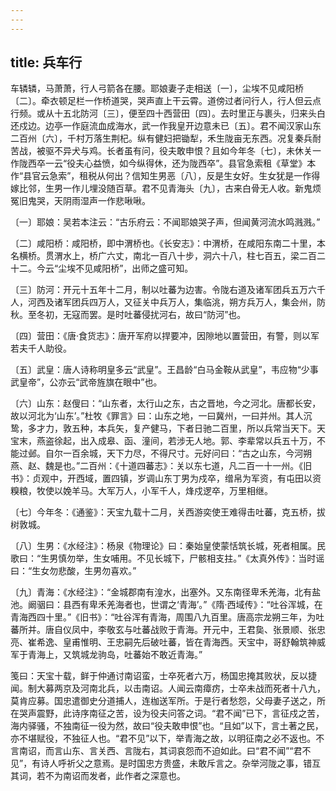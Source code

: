 ```yaml
---
---
---
```

title: 兵车行
---




车辚辚，马萧萧，行人弓箭各在腰。耶娘妻子走相送〔一〕，尘埃不见咸阳桥〔二〕。牵衣顿足栏一作桥道哭，哭声直上干云霄。道傍过者问行人，行人但云点行频。或从十五北防河〔三〕，便至四十西营田〔四〕。去时里正与裹头，归来头白还戍边。边亭一作庭流血成海水，武一作我皇开边意未已〔五〕。君不闻汉家山东二百州〔六〕，千村万落生荆杞。纵有健妇把锄犁，禾生陇亩无东西。况复秦兵耐苦战，被驱不异犬与鸡。长者虽有问，役夫敢申恨？且如今年冬〔七〕，未休关一作陇西卒一云“役夫心益愤，如今纵得休，还为陇西卒”。县官急索租《草堂》本作“县官云急索”，租税从何出？信知生男恶〔八〕，反是生女好。生女犹是一作得嫁比邻，生男一作儿埋没随百草。君不见青海头〔九〕，古来白骨无人收。新鬼烦冤旧鬼哭，天阴雨湿声一作悲啾啾。

〔一〕耶娘：吴若本注云：“古乐府云：不闻耶娘哭子声，但闻黄河流水鸣溅溅。”

〔二〕咸阳桥：咸阳桥，即中渭桥也。《长安志》：中渭桥，在咸阳东南二十里，本名横桥。贯渭水上，桥广六丈，南北一百八十步，洞六十八，柱七百五，梁二百二十二。今云“尘埃不见咸阳桥”，出师之盛可知。

〔三〕防河：开元十五年十二月，制以吐蕃为边害。令陇右道及诸军团兵五万六千人，河西及诸军团兵四万人，又征关中兵万人，集临洮，朔方兵万人，集会州，防秋。至冬初，无寇而罢。是时吐蕃侵扰河右，故曰“防河”也。

〔四〕营田：《唐·食货志》：唐开军府以捍要冲，因隙地以置营田，有警，则以军若夫千人助役。

〔五〕武皇：唐人诗称明皇多云“武皇”。王昌龄“白马金鞍从武皇”，韦应物“少事武皇帝”，公亦云“武帝旌旗在眼中”也。

〔六〕山东：赵傁曰：“山东者，太行山之东，古之晋地，今之河北。唐都长安，故以河北为‘山东’。”杜牧《罪言》曰：山东之地，一曰冀州，一曰并州。其人沉鸷，多才力，敦五种，本兵矢，复产健马，下者日驰二百里，所以兵常当天下。天宝末，燕盗徐起，出入成皋、函、潼间，若涉无人地。郭、李辈常以兵五十万，不能过邺。自尔一百余城，天下力尽，不得尺寸。元好问曰：“古之山东，今河朔燕、赵、魏是也。”二百州：《十道四蕃志》：关以东七道，凡二百一十一州。《旧书》：贞观中，开西域，置四镇，岁调山东丁男为戍卒，缯帛为军资，有屯田以资糗粮，牧使以娩羊马。大军万人，小军千人，烽戍逻卒，万里相继。

〔七〕今年冬：《通鉴》：天宝九载十二月，关西游奕使王难得击吐蕃，克五桥，拔树敦城。

〔八〕生男：《水经注》：杨泉《物理论》曰：秦始皇使蒙恬筑长城，死者相属。民歌曰：“生男慎勿举，生女哺用。不见长城下，尸骸相支拄。”《太真外传》：当时谣曰：“生女勿悲酸，生男勿喜欢。”

〔九〕青海：《水经注》：“金城郡南有湟水，出塞外。又东南径卑禾羌海，北有盐池。阚骃曰：县西有卑禾羌海者也，世谓之‘青海’。”《隋·西域传》：“吐谷浑城，在青海西四十里。”《旧书》：“吐谷浑有青海，周围八九百里。唐高宗龙朔三年，为吐蕃所并。唐自仪凤中，李敬玄与吐蕃战败于青海。开元中，王君㚟、张景顺、张忠亮、崔希逸、皇甫惟明、王忠嗣先后破吐蕃，皆在青海西。天宝中，哥舒翰筑神威军于青海上，又筑城龙驹岛，吐蕃始不敢近青海。”

笺曰：天宝十载，鲜于仲通讨南诏蛮，士卒死者六万，杨国忠掩其败状，反以捷闻。制大募两京及河南北兵，以击南诏。人闻云南瘴疠，士卒未战而死者十八九，莫肯应募。国忠遣御史分道捕人，连枷送军所。于是行者愁怨，父母妻子送之，所在哭声震野，此诗序南征之苦，设为役夫问答之词。“君不闻”已下，言征戍之苦，海内驿骚，不独南征一役为然，故曰“役夫敢申恨”也。“且如”以下，言土著之民，亦不堪赋役，不独征人也。“君不见”以下，举青海之故，以明征南之必不返也。不言南诏，而言山东、言关西、言陇右，其词哀怨而不迫如此。曰“君不闻”“君不见”，有诗人呼祈父之意焉。是时国忠方贵盛，未敢斥言之。杂举河陇之事，错互其词，若不为南诏而发者，此作者之深意也。